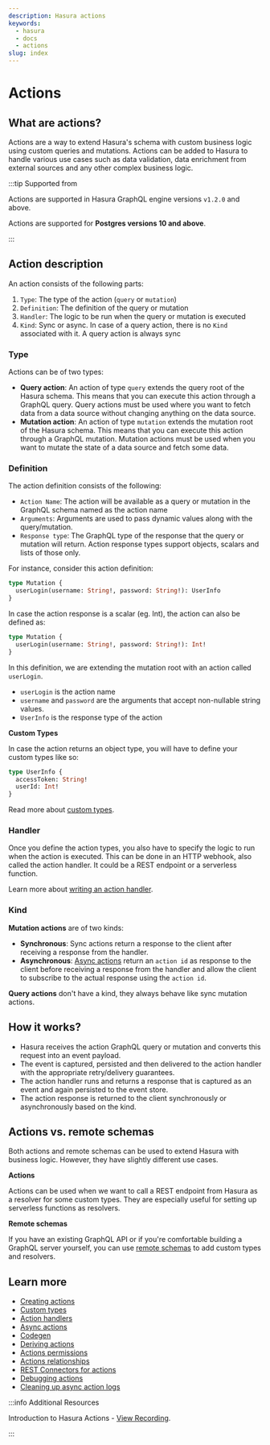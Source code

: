 ```yaml
---
description: Hasura actions
keywords:
  - hasura
  - docs
  - actions
slug: index
---
```



# Actions

## What are actions?

Actions are a way to extend Hasura's schema with custom business logic
using custom queries and mutations. Actions can be added to Hasura to
handle various use cases such as data validation, data enrichment from
external sources and any other complex business logic.

<Thumbnail
  src="/img/graphql/core/actions/actions-arch.png"
  alt="Actions high level architecture"
  className="no-shadow"
/>

:::tip Supported from

Actions are supported in Hasura GraphQL engine versions `v1.2.0` and above.

Actions are supported for **Postgres versions 10 and above**.

:::

## Action description

An action consists of the following parts:

1.  `Type`: The type of the action (`query` or `mutation`)
2.  `Definition`: The definition of the query or mutation
3.  `Handler`: The logic to be run when the query or mutation is
    executed
4.  `Kind`: Sync or async. In case of a query action, there is no `Kind`
    associated with it. A query action is always sync

### Type

Actions can be of two types:

-   **Query action**: An action of type `query` extends the query root
    of the Hasura schema. This means that you can execute this action
    through a GraphQL query. Query actions must be used where you want
    to fetch data from a data source without changing anything on the
    data source.
-   **Mutation action**: An action of type `mutation` extends the
    mutation root of the Hasura schema. This means that you can execute
    this action through a GraphQL mutation. Mutation actions must be
    used when you want to mutate the state of a data source and fetch
    some data.

### Definition

The action definition consists of the following:

- `Action Name`: The action will be available as a query or mutation
  in the GraphQL schema named as the action name
- `Arguments`: Arguments are used to pass dynamic values along with
  the query/mutation.
- `Response type`: The GraphQL type of the response that the query or
  mutation will return. Action response types support objects, scalars and lists of those only.

For instance, consider this action definition:

```graphql
type Mutation {
  userLogin(username: String!, password: String!): UserInfo
}
```

In case the action response is a scalar (eg. Int), the action can also be defined as:

```graphql
type Mutation {
  userLogin(username: String!, password: String!): Int!
}
```

In this definition, we are extending the mutation root with an action
called `userLogin`.

- `userLogin` is the action name
- `username` and `password` are the arguments that accept non-nullable
  string values.
- `UserInfo` is the response type of the action


**Custom Types**

In case the action returns an object type, you will have to define your custom types like so:

```graphql
type UserInfo {
  accessToken: String!
  userId: Int!
}
```

Read more about [custom types](/actions/types.mdx).

### Handler

Once you define the action types, you also have to specify the logic to
run when the action is executed. This can be done in an HTTP webhook,
also called the action handler. It could be a REST endpoint or a
serverless function.

Learn more about [writing an action handler](/actions/action-handlers.mdx).

### Kind

**Mutation actions** are of two kinds:

-   **Synchronous**: Sync actions return a response to the client after
    receiving a response from the handler.
-   **Asynchronous**: [Async actions](/actions/async-actions.mdx) return an
    `action id` as response to the client before receiving a response
    from the handler and allow the client to subscribe to the actual
    response using the `action id`.

**Query actions** don't have a kind, they always behave like sync
mutation actions.

## How it works?

-   Hasura receives the action GraphQL query or mutation and converts
    this request into an event payload.
-   The event is captured, persisted and then delivered to the action
    handler with the appropriate retry/delivery guarantees.
-   The action handler runs and returns a response that is captured as
    an event and again persisted to the event store.
-   The action response is returned to the client synchronously or
    asynchronously based on the kind.

## Actions vs. remote schemas

Both actions and remote schemas can be used to extend Hasura with
business logic. However, they have slightly different use cases.

**Actions**

Actions can be used when we want to call a REST endpoint from Hasura as
a resolver for some custom types. They are especially useful for setting
up serverless functions as resolvers.

**Remote schemas**

If you have an existing GraphQL API or if you're comfortable building a
GraphQL server yourself, you can use [remote schemas](/remote-schemas/index.mdx)
to add custom types and resolvers.

## Learn more

- [Creating actions](/actions/create.mdx)
- [Custom types](/actions/types.mdx)
- [Action handlers](/actions/action-handlers.mdx)
- [Async actions](/actions/async-actions.mdx)
- [Codegen](/actions/codegen/index.mdx)
- [Deriving actions](/actions/derive.mdx)
- [Actions permissions](/actions/action-permissions.mdx)
- [Actions relationships](/actions/action-relationships.mdx)
- [REST Connectors for actions](/actions/rest-connectors.mdx)
- [Debugging actions](/actions/debugging.mdx)
- [Cleaning up async action logs](/actions/logs-clean-up.mdx)

<!--

action-examples

-->

:::info Additional Resources

Introduction to Hasura Actions - [View Recording](https://hasura.io/events/webinar/hasura-actions/?pg=docs&plcmt=body&cta=view-recording&tech=).

:::
